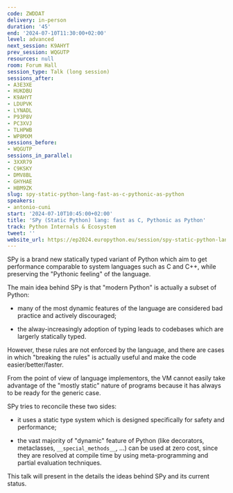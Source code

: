 ```yaml
---
code: ZWDDAT
delivery: in-person
duration: '45'
end: '2024-07-10T11:30:00+02:00'
level: advanced
next_session: K9AHYT
prev_session: WQGUTP
resources: null
room: Forum Hall
session_type: Talk (long session)
sessions_after:
- A3E3XE
- HUKDBU
- K9AHYT
- LDUPVK
- LYNADL
- P93P8V
- PC3XVJ
- TLHPWB
- WP8MXM
sessions_before:
- WQGUTP
sessions_in_parallel:
- 3XXR79
- C9KSKY
- DMV8BL
- GHYHAE
- HBM9ZK
slug: spy-static-python-lang-fast-as-c-pythonic-as-python
speakers:
- antonio-cuni
start: '2024-07-10T10:45:00+02:00'
title: 'SPy (Static Python) lang: fast as C, Pythonic as Python'
track: Python Internals & Ecosystem
tweet: ''
website_url: https://ep2024.europython.eu/session/spy-static-python-lang-fast-as-c-pythonic-as-python
---
```


SPy is a brand new statically typed variant of Python which aim to get performance comparable to system languages such as C and C++, while preserving the "Pythonic feeling" of the language.

The main idea behind SPy is that "modern Python" is actually a subset of Python:

  - many of the most dynamic features of the language are considered bad practice and actively discouraged;

  - the alway-increasingly adoption of typing leads to codebases which are largerly statically typed.

However, these rules are not enforced by the language, and there are cases in which "breaking the rules" is actually useful and make the code easier/better/faster.

From the point of view of language implementors, the VM cannot easily take advantage of the "mostly static" nature of programs because it has always to be ready for the generic case.

SPy tries to reconcile these two sides:

  - it uses a static type system which is designed specifically for safety and performance;

  - the vast majority of "dynamic" feature of Python (like decorators, metaclasses, `__special_methods__`, ...) can be used at zero cost, since they are resolved at compile time by using meta-programming and partial evaluation techniques.

This talk will present in the details the ideas behind SPy and its current status.
